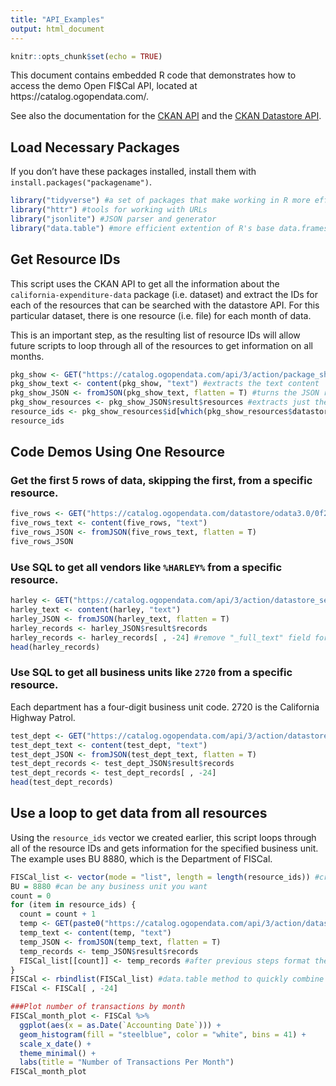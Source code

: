 ```yaml
---
title: "API_Examples"
output: html_document
---
```


```r
knitr::opts_chunk$set(echo = TRUE)
```

This document contains embedded R code that demonstrates how to access the demo Open FI$Cal API, located at https://catalog.ogopendata.com/.

See also the documentation for the [CKAN API](https://docs.ckan.org/en/ckan-2.7.3/api/) and the [CKAN Datastore API](https://docs.ckan.org/en/ckan-2.7.3/maintaining/datastore.html#the-datastore-api).

## Load Necessary Packages

If you don't have these packages installed, install them with `install.packages("packagename")`.

```r
library("tidyverse") #a set of packages that make working in R more efficient
library("httr") #tools for working with URLs
library("jsonlite") #JSON parser and generator
library("data.table") #more efficient extention of R's base data.frames
```

## Get Resource IDs

This script uses the CKAN API to get all the information about the `california-expenditure-data` package (i.e. dataset) and extract the IDs for each of the resources that can be searched with the datastore API. For this particular dataset, there is one resource (i.e. file) for each month of data.

This is an important step, as the resulting list of resource IDs will allow future scripts to loop through all of the resources to get information on all months.

```r
pkg_show <- GET("https://catalog.ogopendata.com/api/3/action/package_show?id=california-expenditure-data") #gets info on the "california-expenditure-data" package
pkg_show_text <- content(pkg_show, "text") #extracts the text content
pkg_show_JSON <- fromJSON(pkg_show_text, flatten = T) #turns the JSON response into a usable format
pkg_show_resources <- pkg_show_JSON$result$resources #extracts just the results$resources table from the response
resource_ids <- pkg_show_resources$id[which(pkg_show_resources$datastore_active)] #creates a vector of just the resource IDs that have indexed, searchable data (are "datastore active") - WILL BE USED LATER
resource_ids
```

## Code Demos Using One Resource

### Get the first 5 rows of data, skipping the first, from a specific resource.

```r
five_rows <- GET("https://catalog.ogopendata.com/datastore/odata3.0/0f261581-45ab-413d-bc05-d7571e73ba8b?$top=5&$skip=1&$format=json")
five_rows_text <- content(five_rows, "text")
five_rows_JSON <- fromJSON(five_rows_text, flatten = T)
five_rows_JSON
```

### Use SQL to get all vendors like `%HARLEY%` from a specific resource.

```r
harley <- GET("https://catalog.ogopendata.com/api/3/action/datastore_search_sql?sql=SELECT%20*%20from%20%22cc491680-1eb0-42d2-8dac-47a2f1204d3e%22%20WHERE%20%22Vendor%20Name%22%20LIKE%20%27%HARLEY%%27")
harley_text <- content(harley, "text")
harley_JSON <- fromJSON(harley_text, flatten = T)
harley_records <- harley_JSON$result$records
harley_records <- harley_records[ , -24] #remove "_full_text" field for easier display
head(harley_records)
```

### Use SQL to get all business units like `2720` from a specific resource.

Each department has a four-digit business unit code. 2720 is the California Highway Patrol.

```r
test_dept <- GET("https://catalog.ogopendata.com/api/3/action/datastore_search_sql?sql=SELECT%20*%20from%20%22cc491680-1eb0-42d2-8dac-47a2f1204d3e%22%20WHERE%20%22Business%20Unit%22%20LIKE%20%272720%27")
test_dept_text <- content(test_dept, "text")
test_dept_JSON <- fromJSON(test_dept_text, flatten = T)
test_dept_records <- test_dept_JSON$result$records
test_dept_records <- test_dept_records[ , -24]
head(test_dept_records)
```

## Use a loop to get data from all resources

Using the `resource_ids` vector we created earlier, this script loops through all of the resource IDs and gets information for the specified business unit. The example uses BU 8880, which is the Department of FISCal.

```r
FISCal_list <- vector(mode = "list", length = length(resource_ids)) #creates a list to drop the retrieved data into; in this case, it will be a list of data frames
BU = 8880 #can be any business unit you want
count = 0
for (item in resource_ids) {
  count = count + 1
  temp <- GET(paste0("https://catalog.ogopendata.com/api/3/action/datastore_search_sql?sql=SELECT%20*%20from%20%22", item, "%22%20WHERE%20%22Business%20Unit%22%20LIKE%20%27", BU , "%27")) #gets the data for the appropriate resource and BU
  temp_text <- content(temp, "text")
  temp_JSON <- fromJSON(temp_text, flatten = T)
  temp_records <- temp_JSON$result$records
  FISCal_list[[count]] <- temp_records #after previous steps format the data correctly, this drops it into the appropriate spot in the list
}
FISCal <- rbindlist(FISCal_list) #data.table method to quickly combine all list items into one data frame
FISCal <- FISCal[ , -24]

###Plot number of transactions by month
FISCal_month_plot <- FISCal %>%
  ggplot(aes(x = as.Date(`Accounting Date`))) +
  geom_histogram(fill = "steelblue", color = "white", bins = 41) +
  scale_x_date() +
  theme_minimal() +
  labs(title = "Number of Transactions Per Month")
FISCal_month_plot
```
